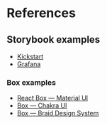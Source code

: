 
<Meta title="Documentation/References" />

# References

## Storybook examples

-   [Kickstart](https://www.kickstartds.com/storybook/)
-   [Grafana](https://developers.grafana.com/ui/latest/)

### Box examples

-   [React Box — Material UI](https://mui.com/material-ui/react-box/)
-   [Box — Chakra UI](https://chakra-ui.com/docs/components/box)
-   [Box — Braid Design System](https://seek-oss.github.io/braid-design-system/components/Box/)
